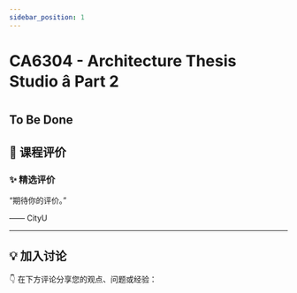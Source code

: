 ```yaml
---
sidebar_position: 1
---
```



# CA6304 - Architecture Thesis Studio â Part 2

## To Be Done

## **💬 课程评价**

### ✨ **精选评价**
<div className={commentStyles.commentBox}>
    <p className={commentStyles.commentText}>
        “期待你的评价。”
    </p>
    <p className={commentStyles.commentAuthor}>—— CityU</p>
</div>

---

## **💡 加入讨论**

👇 在下方评论分享您的观点、问题或经验：
<Utterances />
